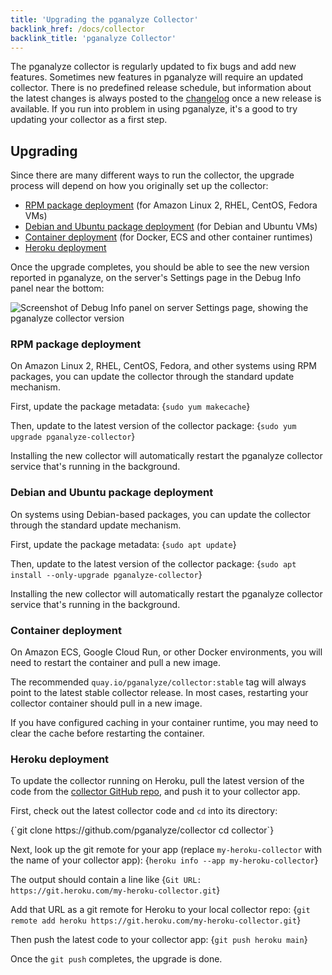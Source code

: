 ```yaml
---
title: 'Upgrading the pganalyze Collector'
backlink_href: /docs/collector
backlink_title: 'pganalyze Collector'
---
```


The pganalyze collector is regularly updated to fix bugs and add new features.
Sometimes new features in pganalyze will require an updated collector. There is
no predefined release schedule, but information about the latest changes is
always posted to the
[changelog](https://github.com/pganalyze/collector/blob/main/CHANGELOG.md#changelog)
once a new release is available. If you run into problem in using pganalyze,
it's a good to try updating your collector as a first step.

## Upgrading

Since there are many different ways to run the collector, the upgrade process will
depend on how you originally set up the collector:

 - [RPM package deployment](#rpm-package-deployment) (for Amazon Linux 2, RHEL, CentOS, Fedora VMs)
 - [Debian and Ubuntu package deployment](#debian-and-ubuntu-package-deployment) (for Debian and Ubuntu VMs)
 - [Container deployment](#container-deployment) (for Docker, ECS and other container runtimes)
 - [Heroku deployment](#heroku-deployment)

Once the upgrade completes, you should be able to see the new version reported
in pganalyze, on the server's Settings page in the Debug Info panel near the
bottom:

![Screenshot of Debug Info panel on server Settings page, showing the pganalyze collector version](./server-debug-info.png)


### RPM package deployment

On Amazon Linux 2, RHEL, CentOS, Fedora, and other systems using RPM packages,
you can update the collector through the standard update mechanism.

First, update the package metadata:
<CodeBlock language="bash">
{`sudo yum makecache`}
</CodeBlock>

Then, update to the latest version of the collector package:
<CodeBlock language="bash">
{`sudo yum upgrade pganalyze-collector`}
</CodeBlock>

Installing the new collector will automatically restart the pganalyze collector
service that's running in the background.


### Debian and Ubuntu package deployment

On systems using Debian-based packages, you can update the collector through the
standard update mechanism.

First, update the package metadata:
<CodeBlock language="bash">
{`sudo apt update`}
</CodeBlock>

Then, update to the latest version of the collector package:
<CodeBlock language="bash">
{`sudo apt install --only-upgrade pganalyze-collector`}
</CodeBlock>

Installing the new collector will automatically restart the pganalyze collector
service that's running in the background.


### Container deployment

On Amazon ECS, Google Cloud Run, or other Docker environments, you will need to
restart the container and pull a new image.

The recommended `quay.io/pganalyze/collector:stable` tag will always point to
the latest stable collector release. In most cases, restarting your collector
container should pull in a new image.

If you have configured caching in your container runtime, you may need to clear
the cache before restarting the container.


### Heroku deployment

To update the collector running on Heroku, pull the latest version of the code
from the [collector GitHub repo](https://github.com/pganalyze/collector/), and
push it to your collector app.

First, check out the latest collector code and `cd` into its directory:

<CodeBlock language="bash">
{`git clone https://github.com/pganalyze/collector
cd collector`}
</CodeBlock>

Next, look up the git remote for your app (replace `my-heroku-collector` with
the name of your collector app):
<CodeBlock language="bash">
{`heroku info --app my-heroku-collector`}
</CodeBlock>

The output should contain a line like
<CodeBlock language="bash">
{`Git URL:        https://git.heroku.com/my-heroku-collector.git`}
</CodeBlock>

Add that URL as a git remote for Heroku to your local collector repo:
<CodeBlock language="bash">
{`git remote add heroku https://git.heroku.com/my-heroku-collector.git`}
</CodeBlock>

Then push the latest code to your collector app:
<CodeBlock language="bash">
{`git push heroku main`}
</CodeBlock>

Once the `git push` completes, the upgrade is done.



